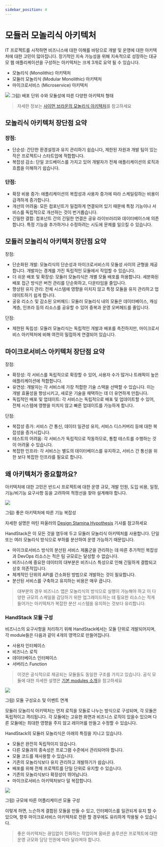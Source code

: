 ```yaml
---
sidebar_position: 4
---
```


# 모듈러 모놀리식 아키텍처

IT 프로젝트를 시작하면 비즈니스에 대한 이해를 바탕으로 개발 및 운영에 대한 아키텍처에 대한 고민이 많아집니다. 장기적인 지속 가능성을 위해 지속적으로 성장하는 대규모 웹 애플리케이션을 구성하는 아키텍처는 크게 3개로 요약 될 수 있습니다.

* 모놀리식 (Monolithic) 아키텍처
* 모듈러 모놀리식 (Modular Monolithic) 아키텍처
* 마이크로서비스 (Microservice) 아키텍처

![](img/monolith-microservices-by-simon-brown.jpg)
그림) 배포 단위 수와 모듈성에 따른 다양한 아키텍처 형태

> 자세한 정보는 [사이먼 브라운의 모놀리식 아키텍처](https://www.youtube.com/watch?v=5OjqD-ow8GE)를 참고하세요

## 모놀리식 아키텍처 장단점 요약

### 장점:

* 단순성: 간단한 환경설정과 유지 관리하기 쉽습니다, 제한된 자원과 개발 팀이 있는 작은 프로젝트나 스타트업에 적합합니다.
* 복잡성 감소: 단일 코드베이스를 가지고 있어 개발자가 전체 애플리케이션의 로직과 흐름을 이해하기 쉽습니다.

### 단점:

* 확장 비용 증가: 애플리케이션의 복잡성과 사용자 증가에 따라 스케일링하는 비용이 급격하게 증가합니다.
* 개선의 어려움: 모든 컴포넌트가 밀접하게 연결되어 있기 때문에 특정 기능이나 서비스를 독립적으로 개선하는 것이 번거롭습니다.
* 긴밀한 결합: 컴포넌트 간의 긴밀한 연결은 공유 라이브러리와 데이터베이스에 의존합니다. 특정 기능을 추가하거나 수정하려는 시도에 문제를 일으킬 수 있습니다.

## 모듈러 모놀리식 아키텍처 장단점 요약

장점:

* 단순화된 개발: 모놀리식의 단순성과 마이크로서비스의 모듈성 사이의 균형을 제공합니다. 개발자는 경계를 가진 독립적인 모듈에서 작업할 수 있습니다.
* 더 쉬운 배포 및 확장성: 모듈러 모놀리식은 개별 모듈 배포를 허용합니다. 세분화된 배포 접근 방식은 버전 관리를 단순화하고, 다운타임을 줄입니다.
* 향상된 유지 관리: 전체 시스템에 영향을 미치지 않고 특정 모듈을 유지 관리하고 업데이트하기 쉽게 합니다.
* 공유 리소스 및 감소된 오버헤드: 모듈러 모놀리식 내의 모듈은 데이터베이스, 캐싱 계층, 인프라 등의 리소스를 공유할 수 있어 중복과 운영 오버헤드를 줄입니다.

단점:

* 제한된 독립성: 모듈러 모놀리식는 독립적인 개발과 배포를 촉진하지만, 마이크로서비스 아키텍처에 비해 여전히 밀접하게 연결되어 있습니다.

## 마이크로서비스 아키텍처 장단점 요약

장점:

* 확장성: 각 서비스를 독립적으로 확장할 수 있어, 사용자 수가 많거나 트래픽이 높은 애플리케이션에 적합합니다.
* 유연성: 개발자는 각 서비스에 가장 적합한 기술 스택을 선택할 수 있습니다. 이는 개발 효율성을 향상시키고, 새로운 기술을 채택하는 데 더 유연하게 만듭니다.
* 독립적인 배포 및 업데이트: 각 서비스는 독립적으로 배포 및 업데이트할 수 있어, 전체 시스템에 영향을 미치지 않고 빠른 업데이트를 가능하게 합니다.

단점:

* 복잡성 증가: 서비스 간 통신, 데이터 일관성 유지, 서비스 디스커버리 등에 대한 복잡성을 증가시킵니다.
* 테스트의 어려움: 각 서비스가 독립적으로 작동하므로, 통합 테스트를 수행하는 것이 어려울 수 있습니다.
* 복잡한 인프라: 각 서비스는 별도의 데이터베이스를 유지하고, 서비스 간 통신을 위한 보다 복잡한 인프라를 필요로 합니다.

## 왜 아키텍처가 중요할까요?

아키텍처에 대한 고민은 반드시 프로젝트에 대한 운영 규모, 개발 인원, 도입 비용, 일정, 기능/비기능 요구사항 등을 고려하여 적정선을 찾아 설계해야 합니다.

![](img/design-stamina-graph.png)

그림) 좋은 아키텍처에 따른 기능 복잡성

자세한 설명은 마틴 파울러의 [Design Stamina Hypothesis](https://martinfowler.com/bliki/DesignStaminaHypothesis.html) 기사를 참고하세요

HandStack은 이 모든 것을 염두에 두고 모듈러 모놀리식 아키텍처를 사용합니다. 단일 또는 여러 모놀리식 방식으로 부하를 분산하여 운영 가능하기 때문입니다.

* 마이크로서비스 방식의 분산된 서비스 제품군을 관리하는 데 따른 추가적인 복잡성과 DevOps 리소스는 적은 팀 규모로는 달성할 수 없습니다.
* 비즈니스에 중요한 데이터의 대부분은 비즈니스 특성으로 인해 긴밀하게 결합되고 상호 의존적입니다. 
* 체계적인 단위의 API를 간소화된 방법으로 개발하는 것이 필요합니다.
* 분산된 서비스를 구축하고 유지하는 비용은 매우 큽니다.

> 대부분의 경우 비즈니스 앱은 모놀리식의 방식으로 실행이 가능해야 하고 이 다양한 규모의 스케일을 감당하기 위한 업그레이드하는 데 필요한 리소스는 적게 들어가는 아키텍처가 복잡한 분산 시스템을 유지하는 것보다 유리합니다.

### HandStack 모듈 구성

비즈니스의 요구사항을 처리하기 위해 HandStack에서는 모듈 단위로 개발되어지며, 각 module들은 다음과 같이 4개의 영역으로 만들어집니다.

* 사용자 인터페이스
* 비즈니스 로직
* 데이터베이스 인터페이스
* 서버리스 Function

> 이것은 공식적으로 제공되는 모듈들도 동일한 구조를 가지고 있습니다. 공식 모듈에 대한 자세한 설명은 [기본 modules 소개](/docs/startup/learning/기본-modules-소개)을 참고하세요

![](img/handstack-modules.png)

그림) 모듈 구성요소 및 이벤트 연계

모듈러 모놀리식 아키텍처는 먼저 로직을 모듈로 나누는 방식으로 구성되며, 각 모듈은 독립적이고 격리됩니다. 각 모듈에는 고유한 화면과 비즈니스 로직이 있을수 있으며 다른 모듈에는 최대한 영향을 주지 않고 레이어를 만들고 수정할 수 있습니다.

HandStack의 모듈러 모놀리식은 아래의 특징을 지니고 있습니다.

* 모듈은 완전히 독립적이지 않습니다. 
* 다른 모듈과의 종속성은 프로그램 수준에서 관리되어야 합니다.
* 모듈 코드를 재사용할 수 있습니다.
* 기존의 모놀리식보다 유지 관리하고 개발하기가 쉽습니다.
* 배포를 위해 전체 프로젝트를 단일 단위로 유지할 수 있습니다.
* 기존의 모놀리식보다 확장성이 뛰어납니다.
* 마이크로서비스 아키텍처보다 덜 복잡합니다.

![](img/handstack-monolith-architecture.png)

그림) 규모에 따른 어플리케이션 모듈 구성

이렇게 하면, 느슨하게 결합된 모듈을 만들 수 있고, 인터페이스를 일관되게 유지 할 수 있으며, 향후 마이크로서비스 아키텍처로 전환 할 경우에도 유리하게 작용될 수 있습니다.

> 좋은 아키텍처는 끊임없이 진화하는 작업이며 올바른 솔루션은 프로젝트에 대한 운영 규모와 담당 인원에 따라 달라져야 합니다.
